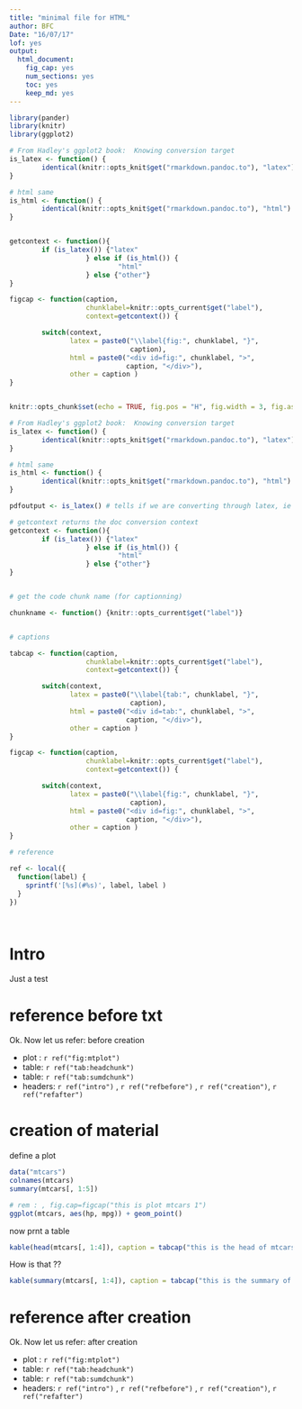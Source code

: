 ```yaml
---
title: "minimal file for HTML"
author: BFC
Date: "16/07/17"
lof: yes
output:
  html_document:
    fig_cap: yes
    num_sections: yes
    toc: yes
    keep_md: yes
---
```



```r
library(pander)
library(knitr)
library(ggplot2)

# From Hadley's ggplot2 book:  Knowing conversion target 
is_latex <- function() {
        identical(knitr::opts_knit$get("rmarkdown.pandoc.to"), "latex")
}

# html same
is_html <- function() {
        identical(knitr::opts_knit$get("rmarkdown.pandoc.to"), "html")
}


getcontext <- function(){
        if (is_latex()) {"latex" 
                   } else if (is_html()) {
                           "html"
                   } else {"other"} 
}

figcap <- function(caption,
                   chunklabel=knitr::opts_current$get("label"),
                   context=getcontext()) {

        switch(context,
               latex = paste0("\\label{fig:", chunklabel, "}",
                              caption),
               html = paste0("<div id=fig:", chunklabel, ">",
                             caption, "</div>"),
               other = caption )
}


knitr::opts_chunk$set(echo = TRUE, fig.pos = "H", fig.width = 3, fig.asp=0.75, fig.align = "center", fig.cap = figcap(" ")) 
```


```r



# From Hadley's ggplot2 book:  Knowing conversion target 
is_latex <- function() {
        identical(knitr::opts_knit$get("rmarkdown.pandoc.to"), "latex")
}

# html same
is_html <- function() {
        identical(knitr::opts_knit$get("rmarkdown.pandoc.to"), "html")
}

pdfoutput <- is_latex() # tells if we are converting through latex, ie to pdf

# getcontext returns the doc conversion context
getcontext <- function(){
        if (is_latex()) {"latex" 
                   } else if (is_html()) {
                           "html"
                   } else {"other"} 
}


# get the code chunk name (for captionning)

chunkname <- function() {knitr::opts_current$get("label")}


# captions

tabcap <- function(caption,
                   chunklabel=knitr::opts_current$get("label"),
                   context=getcontext()) {

        switch(context,
               latex = paste0("\\label{tab:", chunklabel, "}",
                              caption),
               html = paste0("<div id=tab:", chunklabel, ">",
                             caption, "</div>"),
               other = caption )
}

figcap <- function(caption,
                   chunklabel=knitr::opts_current$get("label"),
                   context=getcontext()) {

        switch(context,
               latex = paste0("\\label{fig:", chunklabel, "}",
                              caption),
               html = paste0("<div id=fig:", chunklabel, ">",
                             caption, "</div>"),
               other = caption )
}

# reference

ref <- local({
  function(label) {
    sprintf('[%s](#%s)', label, label )
  }  
})




```

# Intro {#intro}
Just a test 


# reference before txt {#refbefore}

Ok. Now let us refer: before creation

* plot : `r ref("fig:mtplot")`
* table: `r ref("tab:headchunk")`
* table: `r ref("tab:sumdchunk")`
* headers:  `r ref("intro")` , `r ref("refbefore")` , `r ref("creation")`, `r ref("refafter")`




# creation of material {#creation} 


define a plot
```r
data("mtcars")
colnames(mtcars)
summary(mtcars[, 1:5])

```

```r
# rem : , fig.cap=figcap("this is plot mtcars 1")
ggplot(mtcars, aes(hp, mpg)) + geom_point()
```

now prnt a table

```r
kable(head(mtcars[, 1:4]), caption = tabcap("this is the head of mtcars"))
```


How is that ??


```r
kable(summary(mtcars[, 1:4]), caption = tabcap("this is the summary of mtcars"))
```


# reference after creation {#refafter}

Ok. Now let us refer: after creation

* plot : `r ref("fig:mtplot")`
* table: `r ref("tab:headchunk")`
* table: `r ref("tab:sumdchunk")`
* headers:  `r ref("intro")` , `r ref("refbefore")` , `r ref("creation")`, `r ref("refafter")`
